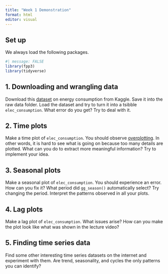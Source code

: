 ```yaml
---
title: "Week 1 Demonstration"
format: html
editor: visual
---
```


## Set up

We always load the following packages.

```r
#| message: FALSE
library(fpp3)
library(tidyverse)
```

## 1. Downloading and wrangling data

Download this [dataset](https://www.kaggle.com/datasets/robikscube/hourly-energy-consumption) on energy consumption from Kaggle. Save it into the raw data folder. Load the dataset and try to turn it into a tsibble `elec_consumption`. What error do you get? Try to deal with it.

## 2. Time plots

Make a time plot of `elec_consumption`. You should observe [overplotting](https://www.displayr.com/what-is-overplotting/). In other words, it is hard to see what is going on because too many details are plotted. What can you do to extract more meaningful information? Try to implement your idea.

## 3. Seasonal plots

Make a seasonal plot of `elec_consumption`. You should experience an error. How can you fix it? What period did `gg_season()` automatically select? Try changing the period. Interpret the patterns observed in all your plots.

## 4. Lag plots

Make a lag plot of `elec_consumption`. What issues arise? How can you make the plot look like what was shown in the lecture video?

## 5. Finding time series data

Find some other interesting time series datasets on the internet and experiment with them. Are trend, seasonality, and cycles the only patterns you can identify?
